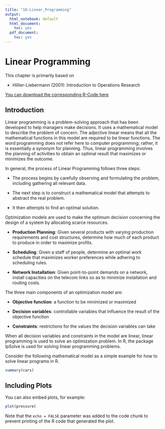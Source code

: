 ```yaml
---
title: "18-Linear_Programming"
output:
  html_notebook: default
  html_document:
    toc: yes
  pdf_document:
    toc: yes
---
```


# Linear Programming

This chapter is primarily based on 

* Hillier-Liebermann (2001): Introduction to Operations Research


[You can download the corresponding R-Code here](./Code/14-lp.R)

## Introduction

Linear programming is a problem-solving approach that has been developed to help managers make decisions. It uses a mathematical model to describe the problem of concern. The adjective linear means that all the mathematical functions in this model are required to be linear functions. The word programming does not refer here to computer programming; rather, it is essentially a synonym for planning. Thus, linear programming involves the planning of activities to obtain an optimal result that maximizes or minimizes the outcome.

In general, the process of Linear Programming follows three steps:

* The process begins by carefully observing and formulating the problem, including gathering all relevant data.

* The next step is to construct a mathematical model that attempts to abstract the real problem.

* It then attempts to find an optimal solution.

Optimization models are used to make the optimum decision concerning the design of a system by allocating scarce resources.

* **Production Planning**: Given several products with varying production requirements and cost structures, determine how much of each product to produce in order to maximize profits.

* **Scheduling**: Given a staff of people, determine an optimal work schedule that maximizes worker preferences while adhering to scheduling rules. 

* **Network Installation**: Given point-to-point demands on a network, install capacities on the telecom links so as to minimize installation and routing costs.

The three main components of an optimization model are:

* **Objective function**: a function to be minimized or maximized

* **Decision variables**: controllable variables that influence the result of the objective function

* **Constraints**: restrictions for the values the decision variables can take

When all decision variables and constraints in the model are linear, linear programming is used to solve an optimization problem.
In R, the package lpSolve is used for solving linear programming problems. 

Consider the following mathematical model as a simple example for how to solve linear programs in R.

```r
summary(cars)
```

## Including Plots

You can also embed plots, for example:

```r
plot(pressure)
```

Note that the `echo = FALSE` parameter was added to the code chunk to prevent printing of the R code that generated the plot.
